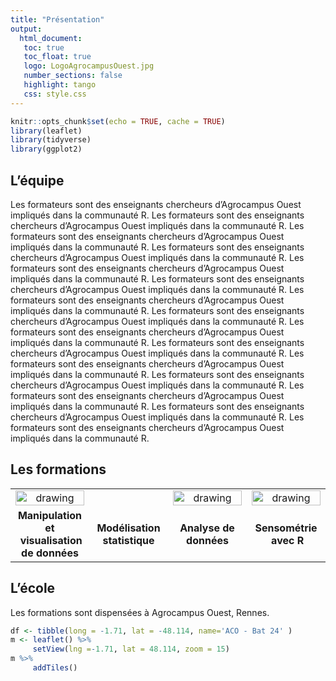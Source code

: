 ```yaml
---
title: "Présentation"
output: 
  html_document:
   toc: true
   toc_float: true
   logo: LogoAgrocampusOuest.jpg
   number_sections: false
   highlight: tango
   css: style.css
---
```




```r
knitr::opts_chunk$set(echo = TRUE, cache = TRUE)
library(leaflet)
library(tidyverse)
library(ggplot2)
```


## L'équipe

Les formateurs sont des enseignants chercheurs d'Agrocampus Ouest impliqués dans la communauté R. Les formateurs sont des enseignants chercheurs d'Agrocampus Ouest impliqués dans la communauté R. Les formateurs sont des enseignants chercheurs d'Agrocampus Ouest impliqués dans la communauté R. Les formateurs sont des enseignants chercheurs d'Agrocampus Ouest impliqués dans la communauté R. Les formateurs sont des enseignants chercheurs d'Agrocampus Ouest impliqués dans la communauté R. Les formateurs sont des enseignants chercheurs d'Agrocampus Ouest impliqués dans la communauté R. Les formateurs sont des enseignants chercheurs d'Agrocampus Ouest impliqués dans la communauté R. Les formateurs sont des enseignants chercheurs d'Agrocampus Ouest impliqués dans la communauté R. Les formateurs sont des enseignants chercheurs d'Agrocampus Ouest impliqués dans la communauté R. Les formateurs sont des enseignants chercheurs d'Agrocampus Ouest impliqués dans la communauté R. Les formateurs sont des enseignants chercheurs d'Agrocampus Ouest impliqués dans la communauté R. Les formateurs sont des enseignants chercheurs d'Agrocampus Ouest impliqués dans la communauté R. Les formateurs sont des enseignants chercheurs d'Agrocampus Ouest impliqués dans la communauté R. Les formateurs sont des enseignants chercheurs d'Agrocampus Ouest impliqués dans la communauté R. Les formateurs sont des enseignants chercheurs d'Agrocampus Ouest impliqués dans la communauté R. 


## Les formations


|  |  |  |  |
|:--------------:|:--------------:|:--------------:|:--------------:|
|[<img src="img/visu_resize.png" alt="drawing" width="100%"/></img>  ](manipvisu.html) | |[<img src="img/R_resize.png" alt="drawing" width="100%"/></img>  ](add.html)|  [<img src="img/img_senso.png" alt="drawing" width="100%"/>](senso.html)   |
| **Manipulation et**  \ **visualisation de données**  | **Modélisation statistique** | **Analyse de données** |  **Sensométrie** \ **avec R**|


## L'école

Les formations sont dispensées à Agrocampus Ouest, Rennes.

```r
df <- tibble(long = -1.71, lat = -48.114, name='ACO - Bat 24' )
m <- leaflet() %>%
     setView(lng =-1.71, lat = 48.114, zoom = 15)
m %>%
     addTiles()
```

